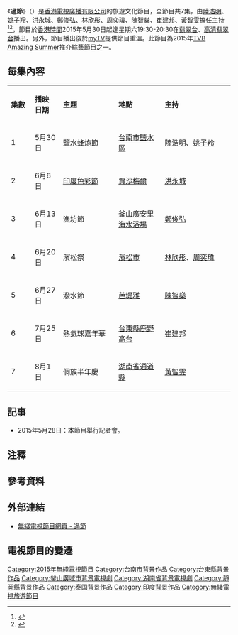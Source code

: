 {{無綫節目
| 中文節目名=過節
| 英文節目名={{lang|en|'''World's Great Parties'''}}
| 圖像=
| 監製=[[王致健|王致健]]、[[張志明_(監製)|張志明]]、[[張洪翅|張洪翅]]、[[蘇敏儀|蘇敏儀]]
| 編導=[[周永基|周永基]] 
| 編審=
| 集數=7
| 類型=旅遊[[文化|文化]]
| 國家={{HKG}}
| 外景={{TWN}}[[台南市|台南市]]、[[台東縣|台東縣]]<br/>{{IND}}[[賈沙梅爾|賈沙梅爾]]<br/>{{KOR}}[[釜山廣域市|釜山]]<br/>{{JPN}}[[濱松市|濱松市]]<br/>{{THA}}[[芭達亞|芭達亞]]<br/>{{CHN}}[[湖南省|湖南省]]
| 每集長度=60分鐘（連廣告）
| 製作公司=[[香港|香港]][[電視廣播有限公司|電視廣播有限公司]]
| 主持=[[陸浩明|陸浩明]]、[[姚子羚|姚子羚]]、[[洪永城|洪永城]]、<BR>[[鄭俊弘|鄭俊弘]]、[[林欣彤|林欣彤]]、[[周奕瑋|周奕瑋]]、<BR>[[陳智燊|陳智燊]]、[[崔建邦|崔建邦]]、[[黃智雯|黃智雯]]
| 翡翠台視頻制式=[[16:9|16:9]] [[高清電視|高清電視]]
| 翡翠台首播日期= 2015年5月30日－2015年8月1日<br/>7月4日至18日 暫停播映
| 翡翠台首播時間= 逢星期六 19:30－20:30（連廣告）
| 高清翡翠台視頻制式=[[16:9|16:9]] [[高清電視|高清電視]]
| 高清翡翠台首播日期=2015年5月30日－2015年8月1日<br/>7月4日至18日 暫停播映
| 高清翡翠台首播時間= 逢星期六 19:30－20:30（連廣告）<br />逢星期一 20:30－21:30（連廣告）
| J2台首播日期=2016年3月28日－2016年4月4日<br/>洪永城印度過節
| 官方網站=http://programme.tvb.com/lifestyle/worldsgreatparties 
}}
《'''過節'''》（{{lang-en|'''World's Great Parties'''}}）是[[香港|香港]][[電視廣播有限公司|電視廣播有限公司]]的旅遊文化節目，全節目共7集，由[[陸浩明|陸浩明]]、[[姚子羚|姚子羚]]、[[洪永城|洪永城]]、[[鄭俊弘|鄭俊弘]]、[[林欣彤|林欣彤]]、[[周奕瑋|周奕瑋]]、[[陳智燊|陳智燊]]、[[崔建邦|崔建邦]]、[[黃智雯|黃智雯]]擔任主持<ref>{{cite news|title=洪永城唸唐詩解相思|url=http://orientaldaily.on.cc/cnt/entertainment/20150529/00282_044.html}}</ref><ref>{{cite news|title=鄭俊弘韓國徒手捉魚|url=http://news.mingpao.com/pns/%E9%84%AD%E4%BF%8A%E5%BC%98%E9%9F%93%E5%9C%8B%E5%BE%92%E6%89%8B%E6%8D%89%E9%AD%9A/web_tc/article/20150529/s00016/1432835670018}}</ref>，節目於[[香港時間|香港時間]]2015年5月30日起逢星期六19:30-20:30在[[翡翠台|翡翠台]]、[[高清翡翠台|高清翡翠台]]播出。另外，節目播出後於[[myTV|myTV]]提供節目重溫。此節目為2015年[[TVB_Amazing_Summer|TVB Amazing Summer]]推介綜藝節目之一。

==每集內容==
{|class="wikitable" style="width:60%; font-size: 14px;" style="text-align:center"
|- style="background:cornflowerblue; color:white" align=center
|style="width:4%"|'''集數'''||style="width:5%"|'''播映日期'''||style="width:12%"|'''主題'''||style="width:10%"|'''地點'''||style="width:15%"|'''主持'''
|-
| 1 || 5月30日 ||{{TWN}}鹽水蜂炮節||[[臺南市|台南市]][[鹽水區|鹽水區]]{{NoteTag|1=在節目稱為「[[臺南縣|台南縣]][[鹽水鎮|鹽水鎮]]」，但「台南縣」和「鹽水鎮」實際上已在2010年分別[[2010年中華民國縣市改制直轄市|改制]]為「台南市」和「鹽水區」。}}||[[陸浩明|陸浩明]]、[[姚子羚|姚子羚]]
|-
| 2 || 6月6日 ||{{IND}}[https://www.bilibili.com/video/av4223832/ 印度色彩節]||[[賈沙梅爾|賈沙梅爾]]||[[洪永城|洪永城]]
|-
| 3 || 6月13日 ||{{KOR}}漁坊節||[[釜山廣域市|釜山]][[廣安里海灘|廣安里海水浴場]]||[[鄭俊弘|鄭俊弘]]
|-
| 4 || 6月20日 ||{{JPN}}濱松祭||[[濱松市|濱松市]]||[[林欣彤|林欣彤]]、[[周奕瑋|周奕瑋]]
|-
| 5 || 6月27日 ||{{THA}}潑水節||[[芭達亞|芭堤雅]]||[[陳智燊|陳智燊]]
|-
| 6 || 7月25日 ||{{TWN}}熱氣球嘉年華||[[臺東縣|台東縣]][[鹿野鄉|鹿野高台]]||[[崔建邦|崔建邦]]
|-
| 7 || 8月1日 ||{{CHN}}侗族半年慶||[[湖南省|湖南省]][[通道縣|通道縣]]||[[黃智雯|黃智雯]]
|}

==記事==
*2015年5月28日：本節目舉行記者會。

==注釋==
{{NoteFoot}}

==參考資料==
{{reflist}}

==外部連結==
*[http://programme.tvb.com/lifestyle/worldsgreatparties 無綫電視節目網頁 - 過節]

==電視節目的變遷==
{{電視節目的變遷
|電視台={{HK}}[[無綫電視|無綫電視]][[翡翠台|翡翠台]]、[[高清翡翠台|高清翡翠台]]
|播放檔次=星期六 19:30-20:30 時段
|節目名稱=過節（第1-5集）<br/>（2015年5月30日－6月27日）
|上一節目=[[萬里尋爸|萬里尋爸]]（中國篇）<br/>（2015年5月2日－5月23日）
|下一節目=[[滾動四國|滾動四國]]<br/>（2015年7月4日－7月11日）
|2節目名稱=過節（第6-7集）<br/>（2015年7月25日－8月1日）
|2上一節目=[[世界女排大獎賽|FIVB世界女排大獎賽 - 香港2015]]<br/>（2015年7月18日）<small>（19:30-22:05）</small>
|2下一節目=[[我係小廚神2|我係小廚神2]]<br/>（2015年8月8日－9月19日）
}}
{{電視節目的變遷
|電視台={{HK}}[[無綫電視|無綫電視]][[J2台|J2台]]
|播放檔次=星期一 20:30-21:30 時段
|節目名稱=洪永城印度過節（第2集）<br/>（2016年3月28日－4月4日）
|上一節目=[[地球的慶典|地球的慶典]]<br/>（2015年12月21日－2016年3月21日）
|下一節目=[[台灣第一等|台灣第一等]]（第五輯）<br/>（2016年4月11日－10月10日）
}}
[[Category:2015年無綫電視節目|Category:2015年無綫電視節目]]
[[Category:台南市背景作品|Category:台南市背景作品]]
[[Category:台東縣背景作品|Category:台東縣背景作品]]
[[Category:釜山廣域市背景電視劇|Category:釜山廣域市背景電視劇]]
[[Category:湖南省背景電視劇|Category:湖南省背景電視劇]]
[[Category:靜岡縣背景作品|Category:靜岡縣背景作品]]
[[Category:泰国背景作品|Category:泰国背景作品]]
[[Category:印度背景作品|Category:印度背景作品]]
[[Category:無綫電視旅遊節目|Category:無綫電視旅遊節目]]